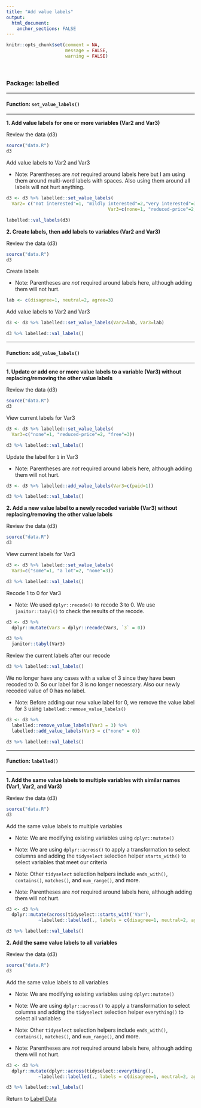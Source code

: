 ```yaml
---
title: "Add value labels"
output:
  html_document:
    anchor_sections: FALSE
---
```


```r
knitr::opts_chunk$set(comment = NA,
                      message = FALSE,
                      warning = FALSE)
```

<br>

### Package: labelled

---

#### Function: `set_value_labels()`

---

**1\. Add value labels for one or more variables (Var2 and Var3)**

Review the data (d3)

```r

source("data.R")
d3

```

Add value labels to Var2 and Var3

* Note: Parentheses are *not* required around labels here but I am using them around multi-word labels with spaces. Also using them around all labels will not hurt anything.

```r

d3 <- d3 %>% labelled::set_value_labels(
  Var2= c("not interested"=1, "mildly interested"=2,"very interested"=3),
                                      Var3=c(none=1, "reduced-price"=2, free=3))

labelled::val_labels(d3)

```

**2\. Create labels, then add labels to variables (Var2 and Var3)**

Review the data (d3)

```r

source("data.R")
d3

```

Create labels

* Note: Parentheses are *not* required around labels here, although adding them will not hurt.

```r

lab <- c(disagree=1, neutral=2, agree=3)

```


Add value labels to Var2 and Var3

```r

d3 <- d3 %>% labelled::set_value_labels(Var2=lab, Var3=lab)

d3 %>% labelled::val_labels()

```

---

#### Function: `add_value_labels()`

---

**1\. Update or add one or more value labels to a variable (Var3) without replacing/removing the other value labels**

Review the data (d3)

```r

source("data.R")
d3

```

View current labels for Var3

```r

d3 <- d3 %>% labelled::set_value_labels(
  Var3=c("none"=1, "reduced-price"=2, "free"=3))

d3 %>% labelled::val_labels()

```

Update the label for `1` in Var3

* Note: Parentheses are *not* required around labels here, although adding them will not hurt.

```r

d3 <- d3 %>% labelled::add_value_labels(Var3=c(paid=1))

d3 %>% labelled::val_labels()

```

**2\. Add a new value label to a newly recoded variable (Var3) without replacing/removing the other value labels**

Review the data (d3)

```r

source("data.R")
d3

```

View current labels for Var3

```r

d3 <- d3 %>% labelled::set_value_labels(
  Var3=c("some"=1, "a lot"=2, "none"=3))

d3 %>% labelled::val_labels()

```

Recode 1 to 0 for Var3

* Note: We used `dplyr::recode()` to recode 3 to 0. We use `janitor::tabyl()` to check the results of the recode.

```r

d3 <- d3 %>%
  dplyr::mutate(Var3 = dplyr::recode(Var3, `3` = 0))

d3 %>%
  janitor::tabyl(Var3)

```

Review the current labels after our recode

```r

d3 %>% labelled::val_labels()

```

We no longer have any cases with a value of 3 since they have been recoded to 0. So our label for 3 is no longer necessary. Also our newly recoded value of 0 has no label.

* Note: Before adding our new value label for 0, we remove the value label for 3 using `labelled::remove_value_labels()`

```r

d3 <- d3 %>%
  labelled::remove_value_labels(Var3 = 3) %>%
  labelled::add_value_labels(Var3 = c("none" = 0))

d3 %>% labelled::val_labels()

```



---

#### Function: `labelled()`

---

**1\. Add the same value labels to multiple variables with similar names (Var1, Var2, and Var3)**

Review the data (d3)

```r

source("data.R")
d3

```

Add the same value labels to multiple variables

* Note: We are modifying existing variables using `dplyr::mutate()`

* Note: We are using `dplyr::across()` to apply a transformation to select columns and adding the `tidyselect` selection helper `starts_with()` to select variables that meet our criteria

* Note: Other `tidyselect` selection helpers include `ends_with()`, `contains()`, `matches()`, and `num_range()`, and more.

* Note: Parentheses are *not* required around labels here, although adding them will not hurt.

```r

d3 <- d3 %>% 
  dplyr::mutate(across(tidyselect::starts_with('Var'), 
            ~labelled::labelled(., labels = c(disagree=1, neutral=2, agree=3))))

d3 %>% labelled::val_labels()

```

**2\. Add the same value labels to all variables**

Review the data (d3)

```r

source("data.R")
d3

```

Add the same value labels to all variables

* Note: We are modifying existing variables using `dplyr::mutate()`

* Note: We are using `dplyr::across()` to apply a transformation to select columns and adding the `tidyselect` selection helper `everything()` to select all variables

* Note: Other `tidyselect` selection helpers include `ends_with()`, `contains()`, `matches()`, and `num_range()`, and more.

* Note: Parentheses are *not* required around labels here, although adding them will not hurt.

```r

d3 <- d3 %>% 
  dplyr::mutate(dplyr::across(tidyselect::everything(), 
            ~labelled::labelled(., labels = c(disagree=1, neutral=2, agree=3))))

d3 %>% labelled::val_labels()

```


Return to [Label Data](https://github.com/Cghlewis/data-wrangling-functions/wiki/Label Data)